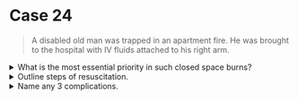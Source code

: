 # Case 24

> A disabled old man was trapped in an apartment fire. He was brought to the hospital with IV fluids attached to his right arm.

<details>
<summary>What is the most essential priority in such closed space burns?</summary>

Assessment and management of airway burn and inhalational injury

</details>

<details>
<summary>Outline steps of resuscitation.</summary>

- Clear airway & Early endotracheal intubation
- Patent breathing (Give O2 if SpO2 < 92%)
- Assess IV line with 2 wide bore canulae
  - Give IV fluid using **Parkland formula**
  - Blood for G&M and reserve 4-6 units of blood
  - If necessary, give blood transfusion
  - Urinary catheterization in aseptic condition
- Assess GCS (Glasgow Coma Scale) and pupil size
- Exposure to look for other injuries and bleeding

</details>

<details>
<summary>Name any 3 complications.</summary>

1. Airway obstruction
1. Hypovolaemic shock
1. Infection

</details>
